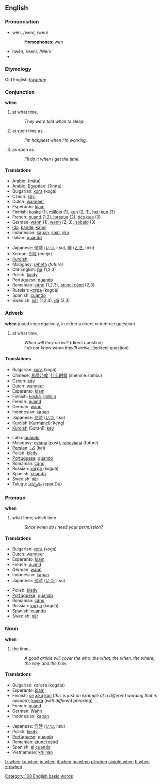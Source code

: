 ==English==

{{rank|will|no|them|50|when|if|there|more}}

===Pronunciation===
*wĕn, /wen/, /wen/
*:'''Homophones''': [[wen]]
*hwĕn, /ʍen/, /Wen/
*{{audio|en-us-when.ogg|Audio (US)}}
===Etymology===
Old English ''[[hwænne]]''

===Conjunction===
'''when'''
#at what time.
#:''They were told when to sleep''.
#at such time as.
#:''I’m happiest when I’m working''.
#as soon as.
#:''I’ll do it when I get the time''.

====Translations====
{{top}}
*Arabic: {{ARchar|[[متى]]}} (máta)
*Arabic, Egyptian: {{ARchar|[[إمتى]]}} (ʔimta)
*Bulgarian: [[кога]] (kogá)
*Czech: [[kdy]]
*Dutch: [[wanneer]]
*Esperanto: [[kiam]]
*Finnish: [[koska]] (1), [[milloin]] (1), [[kun]] (2, 3), [[heti]] [[kun]] (3)
*French: [[quand]] (1,2), [[lorsque]] (2), [[dès que]] (3)
*German: [[wann]] (1), [[wenn]] (2, 3), [[sobald]] (3)
*[[Ido]]: [[kande]], [[kand]]
*Indonesian: [[kapan]], [[saat]], [[jika]]
*Italian: [[quando]]
{{mid}}
*Japanese: [[何時]] ([[いつ]], itsu), [[時]] ([[とき]], toki)
*Korean: [[언제]] (eonje)
*[[Kurdish]]: {{trad|ku|kengî}} 
*Malagasy: [[rehefa]] ''(future)''
*Old English: [[þa|þā]] (1,2,3)
*Polish: [[kiedy]]
*Portuguese: [[quando]]
*Romanian: [[când]] (1,2,3), [[atunci când]] (2,3)
*Russian: [[когда]] (kogdá)
*Spanish: [[cuando]]
*Swedish: [[när]] (1,2,3), [[då]] (2,3)
{{bottom}}

===Adverb===
'''when'''
(used interrogatively, in either a direct or indirect question)
#at what time.
#:''When will they arrive''? (direct question)
#:''I do not know when they'll arrive''. (indirect question)

====Translations====
{{top}}
*Bulgarian: [[кога]] (kogá)
*Chinese: [[甚麼時候]], [[什么时候]] (shénme shíhòu)
*Czech: [[kdy]]
*Dutch: [[wanneer]]
*Esperanto: [[kiam]]
*Finnish: [[koska]], [[milloin]]
*French: [[quand]]
*German: [[wann]]
*Indonesian: [[kapan]]
*Japanese: [[何時]] ([[いつ]], itsu)
*[[Kurdish]] (Kurmancî): [[kengî]]
*[[Kurdish]] (Soranî): [[key]]
{{mid}}
*Latin: [[quando]]
*Malagasy: [[ovìana]] (past), [[:mg:rahoviana|rahoviana]] (future)
*[[Persian]]: [[كَی]] (kei)
*Polish: [[kiedy]]
*[[Portuguese]]: [[quando]]
*Romanian: [[când]]
*Russian: [[когда]] (kogdá)
*Spanish: [[cuando]]
*Swedish: [[när]]
*Telugu: [[ఎప్పుడు]] (eppuDu}
{{bottom}}

===Pronoun===
'''when'''
#what time; which time
#:''Since when do I need your permission?''

====Translations====
{{top}}
*Bulgarian: [[кога]] (kogá)
*Dutch: [[wanneer]]
*Esperanto: [[kiam]]
*French: [[quand]]
*German: [[wann]]
*Indonesian: [[kapan]]
*Japanese: [[何時]] ([[いつ]], itsu)
{{mid}}
*Polish: [[kiedy]]
*[[Portuguese]]: [[quando]]
*Romanian: [[când]] 
*Russian: [[когда]] (kogdá)
*Spanish: [[cuando]]
*Swedish: [[när]]
{{bottom}}

===Noun===
'''when'''
#the time.
#:''A good article will cover the who, the what, the when, the where, the why and the how''.

====Translations====
{{top}}
*Bulgarian: когата (kogáta) 
*Esperanto: [[kiam]]
*Finnish: [[se#Finnish|se]] [[aika]] [[kun]] (''this is just an example of a different wording that is needed''), [[koska]] (''with different phrasing'')
*French: [[quand]] {{m}}
*German: [[Wann]] {{n}}
*Indonesian: [[kapan]]
{{mid}}
*Japanese: [[何時]] ([[いつ]], itsu)
*Polish: [[kiedy]]
*[[Portuguese]]: [[quando]]
*Romanian: [[atunci când]]
*Spanish: [[el]] [[cuando]]
*Vietnamese: [[khi nào]]
{{bottom}}

[[Category:100 English basic words]]

[[fr:when]]
[[ko:when]]
[[io:when]]
[[it:when]]
[[hu:when]]
[[pt:when]]
[[simple:when]]
[[fi:when]]
[[zh:when]]